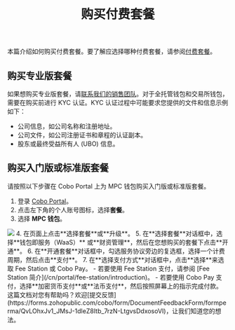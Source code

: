 ﻿---
title: "购买付费套餐"
sidebarTitle: "购买付费套餐"
---

本篇介绍如何购买付费套餐。要了解应选择哪种付费套餐，请参阅[付费套餐](/cn/portal/bills-and-payments/introduction#pricing-plans)。

## 购买专业版套餐

如果想购买专业版套餐，请[联系我们的销售团队](https://www.cobo.com/book-demo/?utm_source=product-manual&utm_medium=product&utm_campaign=pricing-plan-intro&utm_content=enterprise-contact-sales)。对于全托管钱包和交易所钱包，需要在购买前进行 KYC 认证。KYC 认证过程中可能要求您提供的文件和信息示例如下：

- 公司信息，如公司名称和注册地址。
- 公司文件，如公司注册证书和章程的认证副本。
- 股东或最终受益所有人 (UBO) 信息。

## 购买入门版或标准版套餐

请按照以下步骤在 Cobo Portal 上为 MPC 钱包购买入门版或标准版套餐。 

1. 登录 [Cobo Portal](https://portal.cobo.com/login)。
2. 点击左下角的个人账号图标，选择**套餐**。 
3. 选择 **MPC 钱包**。
<img src="/cn/images/bills-and-payments/purchase-plan.png" className="screenshot_full_screen"/>
4. 在页面上点击**选择套餐**或**升级**。
5. 在**选择套餐**对话框中，选择**钱包即服务（WaaS）** 或**财资管理**，然后在您想购买的套餐下点击**开通**。
6. 在**开通套餐**对话框中，勾选服务协议旁边的复选框，选择一个计费周期，然后点击**支付**。
7. 在**选择支付方式**对话框中，点击**选择**来选取 Fee Station 或 Cobo Pay。
    - 若要使用 Fee Station 支付，请参阅 [Fee Station 简介](/cn/portal/fee-station/introduction)。
    - 若要使用 Cobo Pay 支付，选择**加密货币支付**或**法币支付**，然后按照屏幕上的指示完成付款。
<Tip>这篇文档对您有帮助吗？欢迎[提交反馈](https://forms.zohopublic.com/cobo/form/DocumentFeedbackForm/formperma/QvLOhxJv1_JMsJ-1dleZ8Itb_7rzN-LtgvsDdxosoVI)，让我们知道您的想法。</Tip>